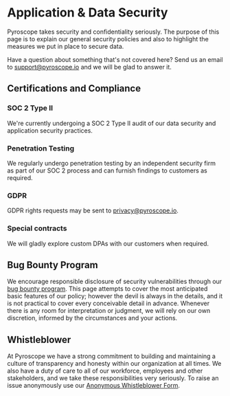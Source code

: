 # Application & Data Security

Pyroscope takes security and confidentiality seriously. The purpose of this page is to explain our general security policies and also to highlight the measures we put in place to secure data.

Have a question about something that's not covered here? Send us an email to support@pyroscope.io and we will be glad to answer it.

## Certifications and Compliance

### SOC 2 Type II

We're currently undergoing a SOC 2 Type II audit of our data security and application security practices.

### Penetration Testing

We regularly undergo penetration testing by an independent security firm as part of our SOC 2 process and can furnish findings to customers as required.

### GDPR

GDPR rights requests may be sent to privacy@pyroscope.io.

### Special contracts

We will gladly explore custom DPAs with our customers when required.

## Bug Bounty Program

We encourage responsible disclosure of security vulnerabilities through our [bug bounty program](/bugbounty). This page attempts to cover the most anticipated basic features of our policy; however the devil is always in the details, and it is not practical to cover every conceivable detail in advance. Whenever there is any room for interpretation or judgment, we will rely on our own discretion, informed by the circumstances and your actions.

## Whistleblower

At Pyroscope we have a strong commitment to building and maintaining a culture of transparency and honesty within our organization at all times. We also have a duty of care to all of our workforce, employees and other stakeholders, and we take these responsibilities very seriously. To raise an issue anonymously use our [Anonymous Whistleblower Form](https://forms.gle/7terGwbRypFL6qA27).
